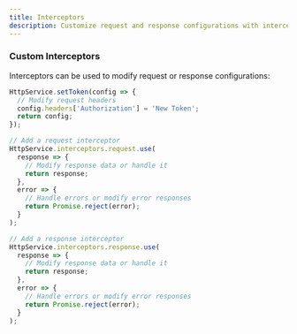 ```yaml
---
title: Interceptors
description: Customize request and response configurations with interceptors.
---
```


### Custom Interceptors

Interceptors can be used to modify request or response configurations:

```typescript
HttpService.setToken(config => {
  // Modify request headers
  config.headers['Authorization'] = 'New Token';
  return config;
});

// Add a request interceptor
HttpService.interceptors.request.use(
  response => {
    // Modify response data or handle it
    return response;
  },
  error => {
    // Handle errors or modify error responses
    return Promise.reject(error);
  }
);

// Add a response interceptor
HttpService.interceptors.response.use(
  response => {
    // Modify response data or handle it
    return response;
  },
  error => {
    // Handle errors or modify error responses
    return Promise.reject(error);
  }
);
```